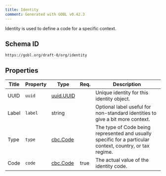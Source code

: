 ```yaml
---
title: Identity
comment: Generated with GOBL v0.42.3
---
```


Identity is used to define a code for a specific context.

## Schema ID

`https://gobl.org/draft-0/org/identity`

## Properties

| Title | Property | Type                            | Req. | Description                                                                                               |
|-------|----------|---------------------------------|------|-----------------------------------------------------------------------------------------------------------|
| UUID  | `uuid`   | [uuid.UUID](/draft-0/uuid/uuid) |      | Unique identity for this identity object.                                                                 |
| Label | `label`  | string                          |      | Optional label useful for non-standard identities to give a bit more context.                             |
| Type  | `type`   | [cbc.Code](/draft-0/cbc/code)   |      | The type of Code being represented and usually specific for a particular context, country, or tax regime. |
| Code  | `code`   | [cbc.Code](/draft-0/cbc/code)   | true | The actual value of the identity code.                                                                    |

